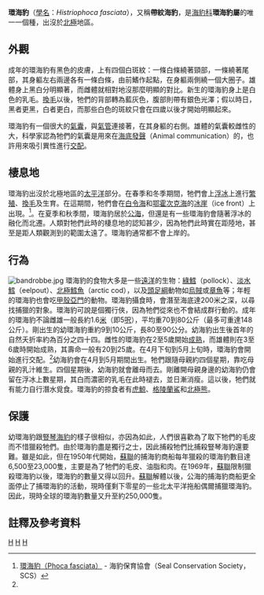 {{Speciesbox
| taxon = Histriophoca fasciata
| status = DD
| status_system = iucn
| status_ref = <ref name=iucn>{{IUCN2006|assessors=海豹專家群（Seal Specialist Group）|year=1996年|id=41670|title=環海豹（Histriophoca fasciata）|downloaded=2006年5月12日}}</ref>
| image = Male Ribbon Sea Ozernoy Gulf Russia.jpg
| binomial_authority = ([[Eberhard_August_Wilhelm_von_Zimmermann|Zimmermann]], 1783)
| range_map= Ribbon-seal-range a.png
| range_map_caption = 
}}

'''環海豹'''（[[學名|學名]]：''Histriophoca fasciata''），又稱'''帶紋海豹'''，是[[海豹科|海豹科]]'''環海豹屬'''的唯一一個種，出沒於[[北極|北極]]地區。

== 外觀 ==
成年的環海豹有黑色的皮膚，上有四個白斑紋：一條白條繞著頸部，一條繞著尾部，其身軀左右兩邊各有一條白條，由前鰭作起點，在身軀兩側繞一個大圈子。雄體身上黑白分明顯著，而雌體就相對地沒那麼明顯的對比。新生的環海豹身上是白色的乳毛。[[換羽|換毛]]以後，牠們的背部轉為藍灰色，腹部則帶有銀色光澤；假以時日，黑者更黑，白者更白，而那些白色的斑紋只會在四歲以後才開始明顯起來。

環海豹有一個很大的[[氣囊|氣囊]]，與[[氣管|氣管]]連接著，在其身軀的右側。雄體的氣囊較雌性的大，科學家認為牠們的氣囊是用來在[[海底|海底]][[動物傳意|發聲]]（Animal communication）的，也許用來吸引異性進行[[交配|交配]]。

== 棲息地 ==
環海豹出沒於北極地區的[[太平洋|太平洋]]部分。在春季和冬季期間，牠們會上[[浮冰|浮冰]]上進行[[繁殖|繁殖]]、[[換羽|換毛]]及生育。在這期間，牠們會在[[白令海|白令海]]和[[鄂霍次克海|鄂霍次克海]]的[[冰崖|冰崖]]（ice front）上出現。<ref name="海豹保育協會">[http://www.pinnipeds.org/species/ribbon.htm 環海豹（Phoca fasciata）] {{webarchive|url=https://web.archive.org/web/20040604195444/http://www.pinnipeds.org/species/ribbon.htm |date=2004-06-04 }} - 海豹保育協會（Seal Conservation Society，SCS）</ref>。在夏季和秋季間，環海豹居於[[公海|公海]]，但還是有一些環海豹會隨著浮冰的融化而北遷。人類對牠們此時的棲息地的認知甚少，因為牠們此時實在距陸地，甚至是距人類觀測到的範圍太遠了。環海豹通常都不會上岸的。

== 行為 ==
[[File:bandrobbe.jpg|thumb]]
環海豹的食物大多是一些[[遠洋|遠洋]]的生物：[[綠鱈|綠鱈]]（pollock）、[[淡水鱈|淡水鱈]]（eelpout）、[[北極鱈魚|北極鱈魚]]（arctic cod），以及[[頭足綱|頭足綱]]動物如[[烏賊|烏賊]]或[[章魚|章魚]]等；年輕的環海豹也會吃[[甲殼亞門|甲殼亞門]]的動物。環海豹攝食時，會潛至海底達200米之深，以尋找捕獵的對象。環海豹可說是個獨行俠，因為牠們從來也不會結成群行動的。成年的環海豹不論雌雄一般長約1.6[[米_(單位)|米]]（即5[[呎|呎]]），平均重70到80公斤（最多可重達148公斤）。剛出生的幼環海豹重約9到10公斤，長80至90公分。幼海豹出生後首年的自然夭折率約為百分之四十四。雌性的環海豹在2至5歲開始[[性成熟|成熟]]，而雄體則在3至6歲時開始成熟，其壽命一般有20到25歲。在4月下旬到5月上旬時，環海豹會開始進行交配。<ref name="海豹保育協會"/>幼海豹會在4月到5月期間出生。牠們跟隨母親約四個星期，靠吃母親的乳汁維生。四個星期後，幼海豹就會離母而去。剛離開母親身邊的幼海豹仍會留在浮冰上數星期，其白而濃密的乳毛在此時褪去，並日漸消瘦。這以後，牠們就有能力自行潛水覓食。環海豹的掠食者有[[虎鯨|虎鯨]]、[[格陵蘭鯊|格陵蘭鯊]]和[[北極熊|北極熊]]。

== 保護 ==
幼環海豹跟[[豎琴海豹|豎琴海豹]]的樣子很相似，亦因為如此，人們很喜歡為了取下牠們的毛皮而不惜獵殺牠們。由於環海豹盡是獨行之士，因此捕殺牠們比捕殺豎琴海豹還要難。雖是如此，但在1950年代開始，[[蘇聯|蘇聯]]的捕海豹商船每年獵殺的環海豹數目達6,500至23,000隻，主要是為了牠們的毛皮、油脂和肉。在1969年，[[蘇聯|蘇聯]]限制獵殺環海豹以後，環海豹的數量又得以回升。[[蘇聯|蘇聯]]解體以後，公海的捕海豹商船更全面停止了捕環海豹的活動，現時僅剩下零星的一些北太平洋拖船偶爾捕獵環海豹。因此，現時全球的環海豹數量又升至約250,000隻。

== 註釋及參考資料 ==
{{Reflist}}
{{泛鰭足類|P.}}
{{Taxonbar|from=Q754895}}

[[Category:IUCN红色名录数据缺乏物种|H]]
[[Category:海豹科|H]]
[[Category:1783年描述的动物|H]]